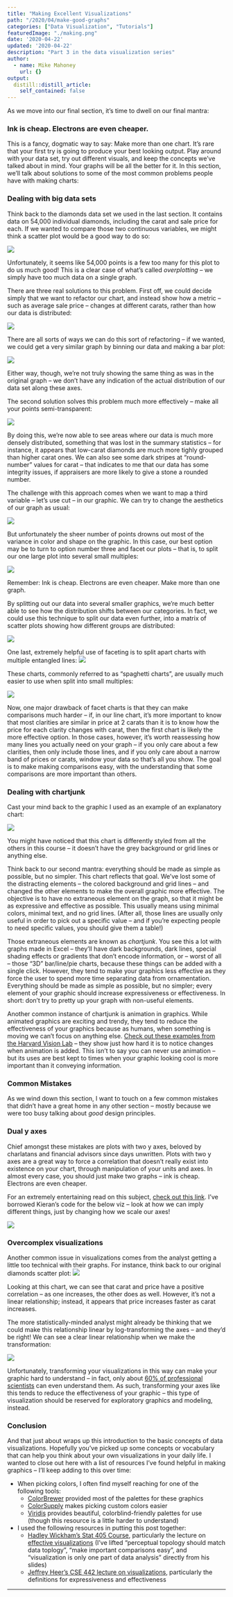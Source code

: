 ```yaml
---
title: "Making Excellent Visualizations"
path: "/2020/04/make-good-graphs"
categories: ["Data Visualization", "Tutorials"]
featuredImage: "./making.png"
date: '2020-04-22'
updated: '2020-04-22'
description: "Part 3 in the data visualization series"
author:
  - name: Mike Mahoney
    url: {}
output:
  distill::distill_article:
    self_contained: false
---
```


As we move into our final section, it’s time to dwell on our final
mantra:

### Ink is cheap. Electrons are even cheaper.

This is a fancy, dogmatic way to say: Make more than one chart. It’s
rare that your first try is going to produce your best looking output.
Play around with your data set, try out different visuals, and keep the
concepts we’ve talked about in mind. Your graphs will be all the better
for it. In this section, we’ll talk about solutions to some of the most
common problems people have with making charts:

### Dealing with big data sets

Think back to the diamonds data set we used in the last section. It
contains data on 54,000 individual diamonds, including the carat and
sale price for each. If we wanted to compare those two continuous
variables, we might think a scatter plot would be a good way to do
so:

![](making-1-1.png)

Unfortunately, it seems like 54,000 points is a few too many for this
plot to do us much good\! This is a clear case of what’s called
*overplotting* – we simply have too much data on a single graph.

There are three real solutions to this problem. First off, we could
decide simply that we want to refactor our chart, and instead show how a
metric – such as average sale price – changes at different carats,
rather than how our data is
distributed:

![](making-2-1.png)

There are all sorts of ways we can do this sort of refactoring – if we
wanted, we could get a very similar graph by binning our data and making
a bar
plot:

![](making-3-1.png)

Either way, though, we’re not truly showing the same thing as was in the
original graph – we don’t have any indication of the actual distribution
of our data set along these axes.

The second solution solves this problem much more effectively – make all
your points
semi-transparent:

![](making-4-1.png)

By doing this, we’re now able to see areas where our data is much more
densely distributed, something that was lost in the summary statistics –
for instance, it appears that low-carat diamonds are much more tighly
grouped than higher carat ones. We can also see some dark stripes at
“round-number” values for carat – that indicates to me that our data
has some integrity issues, if appraisers are more likely to give a stone
a rounded number.

The challenge with this approach comes when we want to map a third
variable – let’s use cut – in our graphic. We can try to change the
aesthetics of our graph as
usual:

![](making-5-1.png)

But unfortunately the sheer number of points drowns out most of the
variance in color and shape on the graphic. In this case, our best
option may be to turn to option number three and facet our plots – that
is, to split our one large plot into several small
multiples:

![](making-6-1.png)

Remember: Ink is cheap. Electrons are even cheaper. Make more than one
graph.

By splitting out our data into several smaller graphics, we’re much
better able to see how the distribution shifts between our categories.
In fact, we could use this technique to split our data even further,
into a matrix of scatter plots showing how different groups are
distributed:

![](making-7-1.png)

One last, extremely helpful use of faceting is to split apart charts
with multiple entangled lines:
![](making-8-1.png)

These charts, commonly referred to as “spaghetti charts”, are usually
much easier to use when split into small
multiples:

![](making-9-1.png)

Now, one major drawback of facet charts is that they can make
comparisons much harder – if, in our line chart, it’s more important to
know that most clarities are similar in price at 2 carats than it is to
know how the price for each clarity changes with carat, then the first
chart is likely the more effective option. In those cases, however, it’s
worth reassessing how many lines you actually need on your graph – if
you only care about a few clarities, then only include those lines, and
if you only care about a narrow band of prices or carats, window your
data so that’s all you show. The goal is to make making comparisons
easy, with the understanding that some comparisons are more important
than others.

### Dealing with chartjunk

Cast your mind back to the graphic I used as an example of an
explanatory
chart:

![](making-10-1.png)

You might have noticed that this chart is differently styled from all
the others in this course – it doesn’t have the grey background or grid
lines or anything else.

Think back to our second mantra: everything should be made as simple as
possible, but no simpler. This chart reflects that goal. We’ve lost some
of the distracting elements – the colored background and grid lines –
and changed the other elements to make the overall graphic more
effective. The objective is to have no extraneous element on the graph,
so that it might be as expressive and effective as possible. This
usually means using minimal colors, minimal text, and no grid lines.
(After all, those lines are usually only useful in order to pick out a
specific value – and if you’re expecting people to need specific values,
you should give them a table\!)

Those extraneous elements are known as *chartjunk*. You see this a lot
with graphs made in Excel – they’ll have dark backgrounds, dark lines,
special shading effects or gradients that don’t encode information, or –
worst of all – those “3D” bar/line/pie charts, because these things can
be added with a single click. However, they tend to make your graphics
less effective as they force the user to spend more time separating data
from ornamentation. Everything should be made as simple as possible, but
no simpler; every element of your graphic should increase expressiveness
or effectiveness. In short: don’t try to pretty up your graph with
non-useful elements.

Another common instance of chartjunk is animation in graphics. While
animated graphics are exciting and trendy, they tend to reduce the
effectiveness of your graphics because as humans, when something is
moving we can’t focus on anything else. [Check out these examples from
the Harvard Vision Lab](http://visionlab.harvard.edu/silencing/) – they
show just how hard it is to notice changes when animation is added. This
isn’t to say you can never use animation – but its uses are best kept to
times when your graphic looking cool is more important than it conveying
information.

### Common Mistakes

As we wind down this section, I want to touch on a few common mistakes
that didn’t have a great home in any other section – mostly because we
were too busy talking about *good* design principles.

### Dual y axes

Chief amongst these mistakes are plots with two y axes, beloved by
charlatans and financial advisors since days unwritten. Plots with two y
axes are a great way to force a correlation that doesn’t really exist
into existence on your chart, through manipulation of your units and
axes. In almost every case, you should just make two graphs – ink is
cheap. Electrons are even cheaper.

For an extremely entertaining read on this subject, [check out this
link](https://kieranhealy.org/blog/archives/2016/01/16/two-y-axes/).
I’ve borrowed Kieran’s code for the below viz – look at how we can
imply different things, just by changing how we scale our
axes\!

![](making-11-1.png)

### Overcomplex visualizations

Another common issue in visualizations comes from the analyst getting a
little too technical with their graphs. For instance, think back to our
original diamonds scatter plot:
![](making-12-1.png)

Looking at this chart, we can see that carat and price have a positive
correlation – as one increases, the other does as well. However, it’s
not a linear relationship; instead, it appears that price increases
faster as carat increases.

The more statistically-minded analyst might already be thinking that we
could make this relationship linear by log-transforming the axes – and
they’d be right\! We can see a clear linear relationship when we make
the
transformation:

![](making-13-1.png)

Unfortunately, transforming your visualizations in this way can make
your graphic hard to understand – in fact, only about [60% of
professional
scientists](https://www.nature.com/articles/s41559-018-0610-7?WT.feed_name=subjects_ecology)
can even understand them. As such, transforming your axes like this
tends to reduce the effectiveness of your graphic – this type of
visualization should be reserved for exploratory graphics and modeling,
instead.

### Conclusion

And that just about wraps up this introduction to the basic concepts of
data visualizations. Hopefully you’ve picked up some concepts or
vocabulary that can help you think about your own visualizations in your
daily life. I wanted to close out here with a list of resources I’ve
found helpful in making graphics – I’ll keep adding to this over time:

  - When picking colors, I often find myself reaching for one of the
    following
        tools:
      - [ColorBrewer](http://colorbrewer2.org/#type=diverging&scheme=BrBG&n=5)
        provided most of the palettes for these graphics
      - [ColorSupply](https://colorsupplyyy.com/) makes picking custom
        colors
        easier
      - [Viridis](https://cran.r-project.org/web/packages/viridis/vignettes/intro-to-viridis.html)
        provides beautiful, colorblind-friendly palettes for use (though
        this resource is a little harder to understand)
  - I used the following resources in putting this post together:
      - [Hadley Wickham’s Stat 405 Course](http://stat405.had.co.nz/),
        particularly the lecture on [effective
        visualizations](http://stat405.had.co.nz/lectures/20-effective-vis.pdf)
        (I’ve lifted “perceptual topology should match data toplogy”,
        “make important comparisons easy”, and “visualization is only
        one part of data analysis” directly from his slides)
      - [Jeffrey Heer’s CSE 442 lecture on
        visualizations](https://courses.cs.washington.edu/courses/cse442/17au/lectures/CSE442-VisualEncoding.pdf),
        particularly the definitions for expressiveness and
        effectiveness


<hr>

<script src="https://utteranc.es/client.js"
        repo="mikemahoney218/mm218.dev"
        issue-term="url"
        label="comment"
        theme="github-light"
        crossorigin="anonymous"
        async>
</script>
